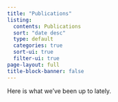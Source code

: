 ```yaml
---
title: "Publications"
listing:
  contents: Publications
  sort: "date desc"
  type: default
  categories: true
  sort-ui: true
  filter-ui: true
page-layout: full
title-block-banner: false
---
```


Here is what we've been up to lately.

::: {collections="publications"}
:::
